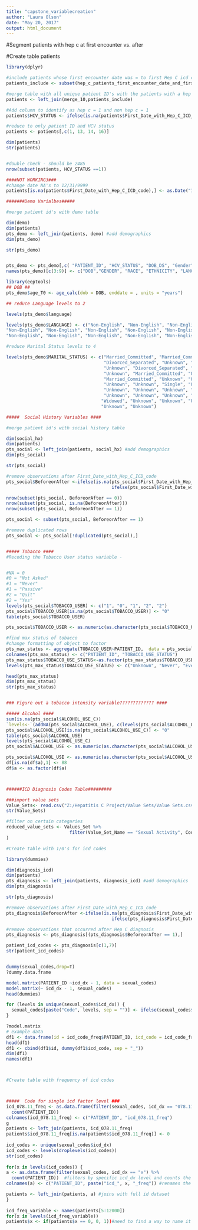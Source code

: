 ---
title: "capstone_variablecreation"
author: "Laura Olson"
date: "May 20, 2017"
output: html_document
---

#Segment patients with hep c at first encounter vs. after

#Create table patients

```{r}

library(dplyr)

#include patients whose first encounter date was = to first Hep C icd code
patients_include <- subset(hep_c_patients_first_encounter_date_and_first_hep_c_icd_code, EncountervsICD == "TRUE")

#merge table with all unique patient ID's with the patients with a hep c diagnosis
patients <- left_join(merge_10,patients_include)

#Add column to identify as hep c = 1 and non hep c = 1
patients$HCV_STATUS <- ifelse(is.na(patients$First_Date_with_Hep_C_ICD_code),0,1)

#reduce to only patient ID and HCV status
patients <- patients[,c(1, 13, 14, 16)]

dim(patients)
str(patients)


#double check - should be 2485
nrow(subset(patients, HCV_STATUS ==1))

####NOT WORKING3###
#change date NA's to 12/31/9999 
patients[is.na(patients$First_Date_with_Hep_C_ICD_code),] <- as.Date("12-31-9999")
```

```{r}
#######Demo Varialbes#####

#merge patient id's with demo table

dim(demo)
dim(patients)
pts_demo <- left_join(patients, demo) #add demographics
dim(pts_demo)

str(pts_demo)


pts_demo <- pts_demo[,c( "PATIENT_ID", "HCV_STATUS", "DOB_DS", "Gender", "Race", "Ethnicity", "language", "Marital_Status",      "DOD_DS")] #reducing down the columns
names(pts_demo)[c(3:9)] <- c("DOB","GENDER", "RACE", "ETHNICITY", "LANGUAGE", "MARITAL_STATUS", "DOD") #rename columns

library(eeptools)
## DOB ##
pts_demo$age_T0 <- age_calc(dob = DOB, enddate = , units = "years")

## reduce Language levels to 2

levels(pts_demo$language)

levels(pts_demo$LANGUAGE) <- c("Non-English", "Non-English", "Non-English", "Non-English", "Non-English", "Non-English", "Non-English", "Non-English", "Non-English", "Non-English", "Non-English", "Non-English", "English", "Non-English", "Non-English", "Non-English", "Non-English", "Non-English", "Non-English", "Non-English", "Non-English", "Non-English", "Non-English", "Non-English", "Non-English", "Non-English", "Non-English", "Non-English", "Non-English", "Non-English", "Non-English", "Non-English", "Non-English", "Non-English", "Non-English", "Non-English", "Non-English", "Non-English",
"Non-English", "Non-English", "Non-English", "Non-English", "Non-English", "Non-English", "Non-English", "Non-English",
"Non-English", "Non-English", "Non-English", "Non-English", "Non-English", "Non-English") #reducing language to 2 factors

#reduce Marital Status levels to 4

levels(pts_demo$MARITAL_STATUS) <- c("Married_Committed", "Married_Committed", "Unknown", "Divorced_Separated", 
                                     "Divorced_Separated", "Unknown", "Unknown", "Unknown", 
                                     "Unknown", "Divorced_Separated", "Divorced_Separated", "Unknown", 
                                     "Unknown", "Married_Committed", "Unknown", "Unknown", 
                                     "Married_Committed", "Unknown", "Unknown", "Unknown",
                                     "Unknown", "Unknown", "Single", "Unknown", 
                                     "Unknown", "Unknown", "Unknown", "Unknown",
                                     "Unknown", "Unknown", "Unknown", "Unknown",
                                    "Widowed", "Unknown", "Unknown", "Unknown", 
                                    "Unknown", "Unknown")
```

```{r}

#####  Social History Variables ####

#merge patient id's with social history table

dim(social_hx)
dim(patients)
pts_social <- left_join(patients, social_hx) #add demographics
dim(pts_social)

str(pts_social)

#remove observations after First_Date_with_Hep_C_ICD_code
pts_social$BeforeorAfter <-ifelse(is.na(pts_social$First_Date_with_Hep_C_ICD_code), 1,
                                        ifelse(pts_social$First_Date_with_Hep_C_ICD_code < pts_social$Enc_DT_DS, 0, 1))

nrow(subset(pts_social, BeforeorAfter == 0))
nrow(subset(pts_social, is.na(BeforeorAfter)))
nrow(subset(pts_social, BeforeorAfter == 1))

pts_social <- subset(pts_social, BeforeorAfter == 1)

#remove duplicated rows
pts_social <- pts_social[!duplicated(pts_social),]


##### Tobacco ####
#Recoding the Tobacco User status variable -


#NA = 0
#0 = "Not Asked"
#1 = "Never"
#1 = "Passive"
#2 = "Quit"
#2 = "Yes"
levels(pts_social$TOBACCO_USER) <- c("1", "0", "1", "2", "2")
pts_social$TOBACCO_USER[is.na(pts_social$TOBACCO_USER)] <- "0"
table(pts_social$TOBACCO_USER)

pts_social$TOBACCO_USER <- as.numeric(as.character(pts_social$TOBACCO_USER))

#find max status of tobacco
#change formatting of object to factor
pts_max_status <- aggregate(TOBACCO_USER~PATIENT_ID,  data = pts_social, max)
colnames(pts_max_status) <- c("PATIENT_ID", "TOBACCO_USE_STATUS")
pts_max_status$TOBACCO_USE_STATUS<-as.factor(pts_max_status$TOBACCO_USE_STATUS)
levels(pts_max_status$TOBACCO_USE_STATUS) <- c("Unknown", "Never", "Ever")

head(pts_max_status)
dim(pts_max_status)
str(pts_max_status)


### Figure out a tobacco intensity variable????????????? ####

##### Alcohol ####
sum(is.na(pts_social$ALCOHOL_USE_C))
`levels<-`(addNA(pts_social$ALCOHOL_USE), c(levels(pts_social$ALCOHOL_USE), "Unknown"))
pts_social$ALCOHOL_USE[is.na(pts_social$ALCOHOL_USE_C)] <- "0"
table(pts_social$ALCOHOL_USE)
levels(pts_social$ALCOHOL_USE_C)
pts_social$ALCOHOL_USE <- as.numeric(as.character(pts_social$ALCOHOL_USE))

pts_social$ALCOHOL_USE <- as.numeric(as.character(pts_social$ALCOHOL_USE))
df[is.na(df$a),1] <- 88
df$a <- as.factor(df$a)




```

```{r}

######ICD Diagnosis Codes Table#########

###import value sets
Value_Sets<- read.csv("Z:/Hepatitis C Project/Value Sets/Value Sets.csv", header = TRUE, stringsAsFactor = FALSE)
str(Value_Sets)

#filter on certain categaries
reduced_value_sets <- Values_Set %>%
                        filter(Value_Set_Name == "Sexual Activity", Code_System == ICD10PCS, ICD9PCS, ICD10CM, ICD9CM, HCPCS
)

#Create table with 1/0's for icd codes

library(dummies)

dim(diagnosis_icd)
dim(patients)
pts_diagnosis <- left_join(patients, diagnosis_icd) #add demographics
dim(pts_diagnosis)

str(pts_diagnosis)

#remove observations after First_Date_with_Hep_C_ICD_code
pts_diagnosis$BeforeorAfter <-ifelse(is.na(pts_diagnosis$First_Date_with_Hep_C_ICD_code), 1,
                                        ifelse(pts_diagnosis$First_Date_with_Hep_C_ICD_code < pts_diagnosis$Enc_DT_DS, 0, 1))

#remove observations that occurred after Hep C diagnosis
pts_diagnosis <- pts_diagnosis[(pts_diagnosis$BeforeorAfter == 1),]

patient_icd_codes <- pts_diagnosis[c(1,7)]
str(patient_icd_codes)


dummy(sexual_codes,drop=T)
?dummy.data.frame

model.matrix(PATIENT_ID ~icd_dx - 1, data = sexual_codes)
model.matrix(~ icd_dx - 1, sexual_codes) 
head(dummies)

for (levels in unique(sexual_codes$icd_dx)) {
  sexual_codes[paste("Code", levels, sep = "")] <- ifelse(sexual_codes$icd_dx == levels, 1, 0)
}

?model.matrix
# example data
df1 <- data.frame(id = icd_code_freq$PATIENT_ID, icd_code = icd_code_freq$icd_dx)
head(df1)
df1 <- cbind(df1$id, dummy(df1$icd_code, sep = "_"))
dim(df1)
names(df1)



#Create table with frequency of icd codes



#####  Code for single icd factor level ###
icd_078.11_freq <- as.data.frame(filter(sexual_codes, icd_dx == "078.11") %>%
  count(PATIENT_ID))
colnames(icd_078.11_freq) <- c("PATIENT_ID", "icd_078.11_freq")
g
patients <- left_join(patients, icd_078.11_freq)
patients$icd_078.11_freq[is.na(patients$icd_078.11_freq)] <- 0
  
icd_codes <- unique(sexual_codes$icd_dx)
icd_codes <- levels(droplevels(icd_codes))
str(icd_codes)
  
for(x in levels(icd_codes)) { 
a <- as.data.frame(filter(sexual_codes, icd_dx == "x") %>%
  count(PATIENT_ID))  #filters by specific icd_dx level and counts the number of times a specific patient has that icd code
colnames(a) <- c("PATIENT_ID", paste("icd_", x, "_freq")) #renames the data.frame columans

patients <- left_join(patients, a) #joins with full id dataset
}
  
icd_freq_variable <- names(patients[5:12000])
for(x in levels(icd_freq_variable))
patients$x <- if(patients$x == 0, 0, 1))#need to find a way to name it
```